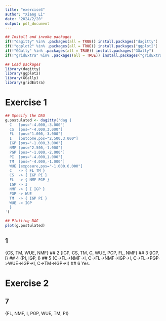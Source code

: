 ```yaml
---
title: "exercise3"
author: "Xiang Li"
date: "2024/2/20"
output: pdf_document
---
```

```r
## Install and invoke packages
if(!"dagitty" %in% .packages(all = TRUE)) install.packages("dagitty")
if(!"ggplot2" %in% .packages(all = TRUE)) install.packages("ggplot2")
if(!"GGally" %in% .packages(all = TRUE)) install.packages("GGally")
if(!"gridExtra" %in% .packages(all = TRUE)) install.packages("gridExtra")

## Load packages
library(dagitty)
library(ggplot2)
library(GGally)
library(gridExtra)
```
# Exercise 1
```r
## Specify the DAG
g.postulated <- dagitty('dag {
  C   [pos="-4.000,-3.000"]
  CS  [pos="-4.000,3.000"]
  FL  [pos="1.000,-3.000"]
  I   [outcome,pos="2.500,3.000"]
  IGP [pos="-1.000,3.000"]
  NMF [pos="2.500,-1.000"]
  PGP [pos="-1.000,-2.000"]
  PI  [pos="-4.000,1.000"]
  TM  [pos="-4.000,-1.000"]
  WUE [exposure,pos="-1.000,0.000"]
  C   -> { FL TM }
  CS  -> { IGP PI }
  FL  -> { NMF PGP }
  IGP -> I
  NMF -> { I IGP }
  PGP -> WUE
  TM  -> { IGP PI }
  WUE -> IGP
  }
')

## Plotting DAG
plot(g.postulated)
```
## 1
{CS, TM, WUE, NMF}
## 2
{IGP, CS, TM, C, WUE, PGP, FL, NMF}
## 3
{IGP, I}
## 4
{PI, IGP, I}
## 5
{C->FL->NMF->I, C->FL->NMF->IGP->I, C->FL->PGP->WUE->IGP->I, C->TM->IGP->I}
## 6
Yes.

# Exercise 2
## 7
{FL, NMF, I, PGP, WUE, TM, PI}

```r

```
